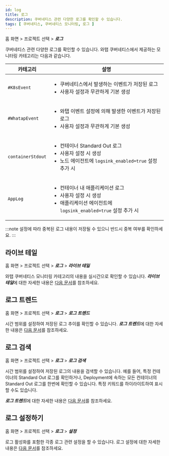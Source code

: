 ```yaml
---
id: log
title: 로그
description: 쿠버네티스 관련 다양한 로그를 확인할 수 있습니다.
tags: [ 쿠버네티스, 쿠버네티스 모니터링, 로그 ]
---
```


홈 화면 > 프로젝트 선택 > ***로그***

쿠버네티스 관련 다양한 로그를 확인할 수 있습니다. 와탭 쿠버네티스에서 제공하는 모니터링 카테고리는 다음과 같습니다.

| 카테고리 | 설명 |
| -- | -- |
| `#K8sEvent` | <ul><li>쿠버네티스에서 발생하는 이벤트가 저장된 로그</li><li>사용자 설정과 무관하게 기본 생성 </li></ul> |
| `#WhatapEvent` | <ul><li>와탭 이벤트 설정에 의해 발생한 이벤트가 저장된 로그</li><li>사용자 설정과 무관하게 기본 생성</li></ul> |
| `containerStdout` | <ul><li>컨테이너 Standard Out 로그</li><li>사용자 설정 시 생성</li><li>노드 에이전트에 `logsink_enabled=true` 설정 추가 시</li></ul>
| `AppLog` | <ul><li>컨테이너 내 애플리케이션 로그</li><li>사용자 설정 시 생성</li><li>애플리케이션 에이전트에 `logsink_enabled=true` 설정 추가 시</li></ul> |

:::note
설정에 따라 중복된 로그 내용이 저장될 수 있으니 반드시 중복 여부를 확인하세요.
:::

## 라이브 테일

홈 화면 > 프로젝트 선택 > ***로그*** > ***라이브 테일***

와탭 쿠버네티스 모니터링 카테고리의 내용을 실시간으로 확인할 수 있습니다. ***라이브 테일***에 대한 자세한 내용은 [다음 문서](../log/log-lt)를 참조하세요.

## 로그 트렌드

홈 화면 > 프로젝트 선택 > ***로그*** > ***로그 트렌드***

시간 범위를 설정하여 저장된 로그 추이를 확인할 수 있습니다. ***로그 트렌드***에 대한 자세한 내용은 [다음 문서](../log/log-exp)를 참조하세요.

## 로그 검색

홈 화면 > 프로젝트 선택 > ***로그*** > ***로그 검색***

시간 범위를 설정하여 저장된 로그의 내용을 검색할 수 있습니다. 예를 들어, 특정 컨테이너의 Standard Out 로그를 확인하거나, Deployment에 속하는 모든 컨테이너의 Standard Out 로그를 한번에 확인할 수 있습니다. 특정 키워드를 하이라이트하여 표시할 수도 있습니다.

***로그 트렌드***에 대한 자세한 내용은 [다음 문서](../log/log-search)를 참조하세요.

## 로그 설정하기

홈 화면 > 프로젝트 선택 > ***로그*** > ***설정***

로그 활성화를 포함한 각종 로그 관련 설정을 할 수 있습니다. 로그 설정에 대한 자세한 내용은 [다음 문서](../log/log-setting)를 참조하세요.